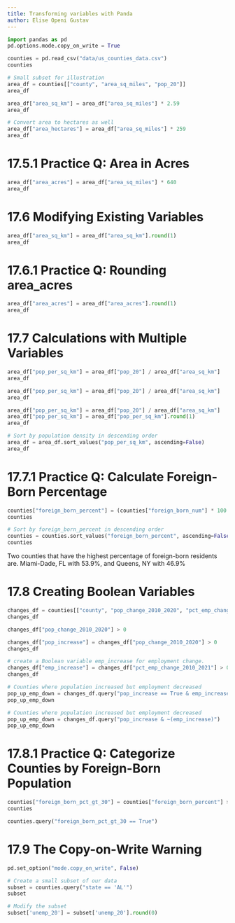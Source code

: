 ```yaml
---
title: Transforming variables with Panda
author: Elise Openi Gustav
---
```

```python
import pandas as pd
pd.options.mode.copy_on_write = True

counties = pd.read_csv("data/us_counties_data.csv")
counties
```


```python
# Small subset for illustration
area_df = counties[["county", "area_sq_miles", "pop_20"]]
area_df
```

```python
area_df["area_sq_km"] = area_df["area_sq_miles"] * 2.59
area_df
```


```python
# Convert area to hectares as well
area_df["area_hectares"] = area_df["area_sq_miles"] * 259
area_df
```
# 17.5.1 Practice Q: Area in Acres

```python
area_df["area_acres"] = area_df["area_sq_miles"] * 640
area_df
```

# 17.6 Modifying Existing Variables

```python
area_df["area_sq_km"] = area_df["area_sq_km"].round(1)
area_df
```

# 17.6.1 Practice Q: Rounding area_acres

```python
area_df["area_acres"] = area_df["area_acres"].round(1)
area_df
```

# 17.7 Calculations with Multiple Variables

```python
area_df["pop_per_sq_km"] = area_df["pop_20"] / area_df["area_sq_km"]
area_df
```


```python
area_df["pop_per_sq_km"] = area_df["pop_20"] / area_df["area_sq_km"]
area_df
```

```python
area_df["pop_per_sq_km"] = area_df["pop_20"] / area_df["area_sq_km"]
area_df["pop_per_sq_km"] = area_df["pop_per_sq_km"].round(1)
area_df
```

```python
# Sort by population density in descending order
area_df = area_df.sort_values("pop_per_sq_km", ascending=False)
area_df
```
# 17.7.1 Practice Q: Calculate Foreign-Born Percentage

```python
counties["foreign_born_percent"] = (counties["foreign_born_num"] * 100 / counties["pop_20"]).round(1)
counties

# Sort by foreign_born_percent in descending order
counties = counties.sort_values("foreign_born_percent", ascending=False)
counties
```
Two counties that have the highest percentage of foreign-born residents are. Miami-Dade, FL with 53.9%, and Queens, NY with 46.9%

# 17.8 Creating Boolean Variables

```python
changes_df = counties[["county", "pop_change_2010_2020", "pct_emp_change_2010_2021"]]
changes_df
```


```python
changes_df["pop_change_2010_2020"] > 0
```

```python
changes_df["pop_increase"] = changes_df["pop_change_2010_2020"] > 0
changes_df
```


```python
# create a Boolean variable emp_increase for employment change.
changes_df["emp_increase"] = changes_df["pct_emp_change_2010_2021"] > 0
changes_df
```


```python
# Counties where population increased but employment decreased
pop_up_emp_down = changes_df.query("pop_increase == True & emp_increase == False")
pop_up_emp_down
```

```python
# Counties where population increased but employment decreased
pop_up_emp_down = changes_df.query("pop_increase & ~(emp_increase)")
pop_up_emp_down
```

# 17.8.1 Practice Q: Categorize Counties by Foreign-Born Population

```python
counties["foreign_born_pct_gt_30"] = counties["foreign_born_percent"] > 30
counties

counties.query("foreign_born_pct_gt_30 == True")
```

# 17.9 The Copy-on-Write Warning

```python
pd.set_option("mode.copy_on_write", False)

# Create a small subset of our data
subset = counties.query("state == 'AL'")
subset
```

```python
# Modify the subset
subset['unemp_20'] = subset['unemp_20'].round(0)
```